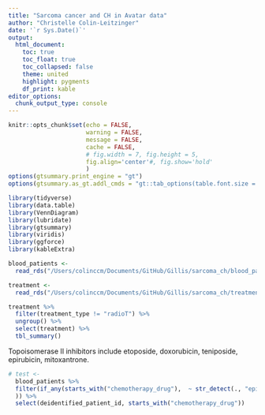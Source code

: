 ```yaml
---
title: "Sarcoma cancer and CH in Avatar data"
author: "Christelle Colin-Leitzinger"
date: '`r Sys.Date()`'
output: 
  html_document:
    toc: true
    toc_float: true
    toc_collapsed: false
    theme: united
    highlight: pygments
    df_print: kable
editor_options: 
  chunk_output_type: console
---
```


<style type="text/css">

.figure {
    margin-top: 100px;
    margin-bottom: 100px;
}

table {
    margin-top: 10px;
    margin-bottom: 25px !important;
}

<!-- table { -->
<!--   <!-- margin: auto; --> -->
<!--   border-top: 1px solid #666; -->
<!--   border-bottom: 1px solid #666; -->
<!-- } -->
<!-- table thead th { border-bottom: 1px solid #ddd; } -->
th, td { padding: 5px; }

<!-- tr:nth-of-type(3n+0) { -->
<!--   background: red; -->
<!-- } -->
<!-- tr:5:nth-child(0n+1) { -->
<!--   background: red; -->
<!-- } -->

</style>

```r
knitr::opts_chunk$set(echo = FALSE,
                      warning = FALSE,
                      message = FALSE,
                      cache = FALSE,
                      # fig.width = 7, fig.height = 5, 
                      fig.align='center'#, fig.show='hold'
                      )
options(gtsummary.print_engine = "gt")
options(gtsummary.as_gt.addl_cmds = "gt::tab_options(table.font.size = 14, data_row.padding = gt::px(1))")
```

```r
library(tidyverse)
library(data.table)
library(VennDiagram)
library(lubridate)
library(gtsummary)
library(viridis)
library(ggforce)
library(kableExtra)
```

```r
blood_patients <- 
  read_rds("/Users/colinccm/Documents/GitHub/Gillis/sarcoma_ch/blood_patients.rds")

treatment <- 
  read_rds("/Users/colinccm/Documents/GitHub/Gillis/sarcoma_ch/treatment_long.rds")
```


```r
treatment %>% 
  filter(treatment_type != "radioT") %>% 
  ungroup() %>% 
  select(treatment) %>% 
  tbl_summary()
```

Topoisomerase II inhibitors include etoposide, doxorubicin, teniposide, epirubicin, mitoxantrone.

```r
# test <- 
  blood_patients %>% 
  filter(if_any(starts_with("chemotherapy_drug"),  ~ str_detect(., "epirubicin|etoposide|doxorubicin|teniposide|mitoxantrone")
  )) %>% 
  select(deidentified_patient_id, starts_with("chemotherapy_drug"))
  





```


<!-- ```{r} -->
<!-- blood_patients <- blood_patients %>%  -->
<!--   mutate(blood_bf_chemo = case_when( -->
<!--     pecimen_collection_date <= (chemotherapy_start_date_1 + days(5)) & -->
<!--       (specimen_collection_date <= radiation_start_date_1 | -->
<!--       is.na(radiation_start_date_1))                                     ~ "Before TI", -->

<!--     specimen_collection_date <= (chemotherapy_start_date_1 + days(5)) & -->
<!--       (specimen_collection_date <= radiation_start_date_1 | -->
<!--       is.na(radiation_start_date_1))                                     ~ "Yes", -->
<!--     specimen_collection_date > chemotherapy_start_date_1                 ~ "No", -->
<!--     is.na(chemotherapy_start_date_1)                                     ~ "not administred", -->
<!--     TRUE                                                                 ~ "No" -->
<!--   )) %>%  -->

<!--   mutate(across(contains("blood_bf_"), ~ factor(., levels = c("Yes", "No", "not administred")))) %>%  -->

<!--   arrange(mrn, deidentified_patient_id, specimen_collection_date) %>%  -->
<!--   select(mrn, deidentified_patient_id, specimen_collection_date, #sample_lag, has_a_good_sample, has_a_good_seq_sample, -->
<!--          "blood_bf_chemo", -->
<!--          everything()) -->
<!-- ``` -->


<!-- ```{r code pre and sequential} -->
<!-- blood_patients2 <- blood_patients %>%  -->
<!--   ###### Chemo samples ---- -->
<!--   mutate(had_good_sample_chemo = case_when( -->
<!--     blood_bf_chemo == "Yes"                    ~ "Yes" -->
<!--   )) %>% -->
<!--   group_by(deidentified_patient_id, had_good_sample_chemo) %>% -->
<!--   mutate(closest_chemo_presample_date = case_when( -->
<!--     had_good_sample_chemo == "Yes"            ~ last(specimen_collection_date) -->
<!--   )) %>% -->
<!--   mutate(interval_presample_chemo = case_when( -->
<!--     closest_chemo_presample_date == specimen_collection_date  ~  -->
<!--       (interval(start = closest_chemo_presample_date, end = chemotherapy_start_date_1) / -->
<!--                  duration(n = 1, units = "days")) -->
<!--   )) %>% -->
<!--   mutate(presample_id_chemo = case_when( -->
<!--     !is.na(interval_presample_chemo)       ~ sample_id -->
<!--   )) %>%  -->
<!--   mutate(presample_date_chemo = case_when( -->
<!--     !is.na(presample_id_chemo)                                     ~ specimen_collection_date -->
<!--   )) %>%  -->

<!--   # Find sequential samples -->
<!--   mutate(presample_chemo_within_limits = had_good_sample_chemo) %>%  -->
<!--   group_by(deidentified_patient_id) %>% -->
<!--   fill(presample_chemo_within_limits, #interval_presample_chemo, -->
<!--        closest_chemo_presample_date, .direction = "updown") %>% -->
<!--   mutate(seq_sample_chemo = case_when( -->
<!--     presample_chemo_within_limits == "Yes" & -->
<!--       blood_bf_chemo == "No" & -->
<!--       specimen_collection_date >= chemotherapy_end_date1_1 & -->
<!--       specimen_collection_date <= (chemotherapy_start_date_1 + days(365)) & -->
<!--       (specimen_collection_date <= radiation_start_date_1 | -->
<!--       is.na(radiation_start_date_1))                                ~ "Yes", -->
<!--     TRUE                                                            ~ "No" -->
<!--   )) %>% -->
<!--   group_by(mrn, seq_sample_chemo) %>%  -->
<!--   mutate(is_first_seq_sample = case_when( -->
<!--     seq_sample_chemo == "Yes" & -->
<!--     specimen_collection_date == first(specimen_collection_date)     ~ "Yes", -->
<!--     TRUE                                                            ~ "No" -->
<!--   )) %>%  -->
<!--   ungroup() %>%  -->

<!--   mutate(seqsample_id_chemo = case_when( -->
<!--     is_first_seq_sample == "Yes"                                    ~ sample_id -->
<!--   )) %>%  -->

<!--   mutate(seqsample_date_chemo = case_when( -->
<!--     !is.na(seqsample_id_chemo)                                     ~ specimen_collection_date -->
<!--   )) %>%  -->
<!--   mutate(seqsample_before_2nd_regimen = case_when( -->
<!--     !is.na(seqsample_id_chemo) & -->
<!--       specimen_collection_date <= chemotherapy_start_date_2        ~ "sample before 2nd regimen", -->
<!--     !is.na(seqsample_id_chemo) & -->
<!--       specimen_collection_date > chemotherapy_start_date_2         ~ "sample after" -->
<!--   )) %>%  -->
<!--   mutate(have_good_seqsample_chemo = case_when( -->
<!--     seq_sample_chemo == "Yes"                                       ~ "Yes" -->
<!--   )) %>%  -->
<!--   fill(have_good_seqsample_chemo, .direction = "updown") %>%  -->
<!--   mutate(time_chemo_seqsample = case_when( -->
<!--     seq_sample_chemo == "Yes"        ~ ( -->
<!--       interval(start = chemotherapy_start_date_1, end = specimen_collection_date) / -->
<!--         duration(n= 1, units = "days") -->
<!--     ))) %>% -->
<!--   mutate(interval_prepost_sample_chemo = case_when( -->
<!--     !is.na(seqsample_id_chemo)                                     ~ -->
<!--       abs(interval(start = closest_chemo_presample_date, end = specimen_collection_date) / -->
<!--                  duration(n = 1, units = "days")) -->
<!--   )) -->
<!-- ``` -->

<!-- # I. Data Exploration -->


<!-- # II. Table patients with Blood before and after treatment -->
<!-- ```{r} -->
<!-- tbl1_1 <- blood_patients2 %>%  -->
<!--   distinct(deidentified_patient_id, .keep_all = TRUE) %>%  -->
<!--   select(Chemotherapy = presample_chemo_within_limits) %>%  -->
<!--   tbl_summary(statistic = list(all_categorical() ~ "{n}")) %>%  -->
<!--   modify_header(update = list( -->
<!--   stat_0 ~ '**Patients with Blood before Treatment**' -->
<!-- )) -->


<!-- tbl1_2 <- blood_patients2 %>%  -->
<!--   filter(is.na(seqsample_id_Achemorad) & !is.na(seqsample_id_chemo)) %>% -->

<!--   distinct(deidentified_patient_id, .keep_all = TRUE) %>%  -->
<!--   select(Chemotherapy = seq_sample_chemo) %>%  -->
<!--   tbl_summary(statistic = list(all_categorical() ~ "{n}")) %>%  -->
<!--   modify_header(update = list( -->
<!--   stat_0 ~ '**Patients with Sequential Blood after Treatment(s)**' -->
<!-- )) -->

<!-- tbl_s1 <- tbl_merge(list(tbl1_1, tbl1_2)) -->

<!-- tbl_s1 %>% -->
<!--    modify_header(list(label ~ "**Treatment Type**")) %>%  -->
<!--   modify_spanning_header(everything() ~ NA_character_) %>% as_gt() %>%   -->
<!--   gt::tab_source_note(gt::md("*The number of patients with a blood sample before each treatment type is located  -->
<!--                              in the first column. <br>  -->
<!--                              From this number, the second column represent the number of patients with a blood  -->
<!--                              sample after each treatment type*")) -->

<!-- ``` -->

<!-- # III. Chemo group -->
<!-- ```{r} -->
<!-- chemo_patients <- blood_patients2 %>%  -->
<!--   filter(is.na(seqsample_id_Achemorad) & !is.na(seqsample_id_chemo)) -->

<!-- chemo_patients <- blood_patients2 %>% -->
<!--   filter( -->
<!--     str_detect( -->
<!--       deidentified_patient_id,  -->
<!--       paste0(chemo_patients$deidentified_patient_id, collapse = "|"))) -->
<!-- ``` -->



<!-- ```{r} -->
<!-- chemo_patients <- chemo_patients %>%  -->
<!--   group_by(deidentified_patient_id) %>%  -->
<!--   mutate(sequential_sample_count = factor(row_number(deidentified_patient_id))) %>%  -->
<!--   ungroup() %>%  -->
<!--   mutate(chemo_stop_T2 = interval(start = chemotherapy_end_date1_1, end = seqsample_date_chemo)/ -->
<!--              duration(n=1, units = "days")) %>%  -->
<!--   mutate(ID = dense_rank(deidentified_patient_id)) -->

<!-- df <- chemo_patients %>% -->
<!--   select(deidentified_patient_id, ID, -->
<!--          "number post treatment sample"  = sequential_sample_count,  -->
<!--          "days from pre sample to chemo start" = interval_presample_chemo, -->
<!--          chemo_stop_T2, -->
<!--          seqsample_before_2nd_regimen, -->
<!--          "days from chemo start to sequential sample" =  time_chemo_seqsample) -->

<!-- color.me1 <- which((df$ID %% 2)  == 1) -->
<!-- # color.me <- which(df$`number post treatment sample` == 2) -->
<!-- # color.me.bold <- which((df$ID %% 2)  == 1) -->
<!-- color.me.pre <- which(df$`number post treatment sample` == 1) -->
<!-- color.me.seq1 <- which(df$`number post treatment sample` == 2) -->


<!-- df %>% select(-ID) %>%  -->
<!--   kable(booktabs = T, align = "ccl") %>% -->
<!--   # kable_styling(latex_options = "striped", stripe_color = "red") #%>% -->
<!--   # row_spec(color.me, background = "#eee") %>% -->
<!--   row_spec(color.me1, background = "#eee") %>% -->
<!--   row_spec(color.me.pre, color = "blue") %>% -->
<!--   row_spec(color.me.seq1, color = "red") -->

<!-- df1 <- df %>% filter(!is.na(`days from pre sample to chemo start`)) %>%  -->
<!--   distinct(deidentified_patient_id, .keep_all = TRUE) %>%  -->
<!--   summarize(mean = round(mean(`days from pre sample to chemo start`),2), -->
<!--             median = round(median(`days from pre sample to chemo start`),2)) -->

<!-- df <- df %>% filter(!is.na(`days from chemo start to sequential sample`)) %>%  -->
<!--   distinct(deidentified_patient_id, .keep_all = TRUE) %>%  -->
<!--   summarize(mean = round(mean(`days from chemo start to sequential sample`),2), -->
<!--             median = round(median(`days from chemo start to sequential sample`),2)) -->
<!-- ``` -->


<!-- <br> -->

<!-- ## 5.List chemotherapy drugs (first regimen)  -->

<!-- ```{r} -->
<!-- chemo_patients %>%  -->
<!--   distinct(deidentified_patient_id, .keep_all = TRUE) %>%  -->
<!--   select(chemotherapy_drug_1) %>%  -->
<!--   tbl_summary(sort = list(everything() ~ "frequency")) -->

<!-- chemo_patients %>%  -->
<!--   distinct(deidentified_patient_id, .keep_all = TRUE) %>%  -->
<!--   filter(chemotherapy_drug_1 == "adriamycin; cyclophosphamide; paclitaxel") %>%  -->
<!--   select(chemotherapy_drug_1, line_gap_1) -->

<!-- chemo_patients %>%  -->
<!--   distinct(deidentified_patient_id, .keep_all = TRUE) %>%  -->
<!--   filter(chemotherapy_drug_1 == "5 fu; cyclophosphamide; epirubicin; docetaxel") %>%  -->
<!--   select(chemotherapy_drug_1, line_gap_1) -->
<!-- ``` -->

<!-- ## 6.Patients list -->
<!-- ```{r} -->
<!-- chemo_patients %>%  -->
<!--   distinct(deidentified_patient_id, .keep_all = TRUE) %>%  -->
<!--   select(deidentified_patient_id, age_at_diagnosis) -->

<!-- # chemo_patients %>% -->
<!-- #   select(deidentified_patient_id, -->
<!-- #          presample_id_chemo, -->
<!-- #          presample_date_chemo, -->
<!-- #          seqsample_id_chemo, -->
<!-- #          seqsample_date_chemo, -->
<!-- #          seqsample_before_2nd_regimen, -->
<!-- #          chemo_stop_T2, time_chemo_seqsample, -->
<!-- #          chemotherapy_start_date_1, chemotherapy_end_date1_1, -->
<!-- #          chemotherapy_drug_1) %>% -->
<!-- #   group_by(deidentified_patient_id) %>% -->
<!-- #   fill(everything(), .direction = "updown") %>% -->
<!-- #   distinct() %>% -->
<!-- #   kbl() %>% -->
<!-- #   kable_styling(bootstrap_options = c("striped", "hover", "condensed", "responsive")) %>% -->
<!-- #   scroll_box(width = "100%") -->
<!-- #  -->
<!-- # a <- chemo_patients %>% -->
<!-- #   filter(!is.na(presample_id_chemo) | !is.na(seqsample_id_chemo)) %>%  -->
<!-- #   select(mrn, deidentified_patient_id, -->
<!-- #          presample_id_chemo, -->
<!-- #          presample_date_chemo, -->
<!-- #          interval_presample_chemo, -->
<!-- #          seqsample_id_chemo, -->
<!-- #          seqsample_date_chemo, -->
<!-- #          time_chemo_seqsample, -->
<!-- #          chemotherapy_start_date_1, chemotherapy_end_date1_1, -->
<!-- #          chemotherapy_drug_1) %>% -->
<!-- #   group_by(deidentified_patient_id) %>% -->
<!-- #   fill(everything(), .direction = "updown") %>% -->
<!-- #   distinct() -->
<!-- # write_csv(a, "Samples list chemotherapy group in breast patients 03012022.csv") -->
<!-- ``` -->
